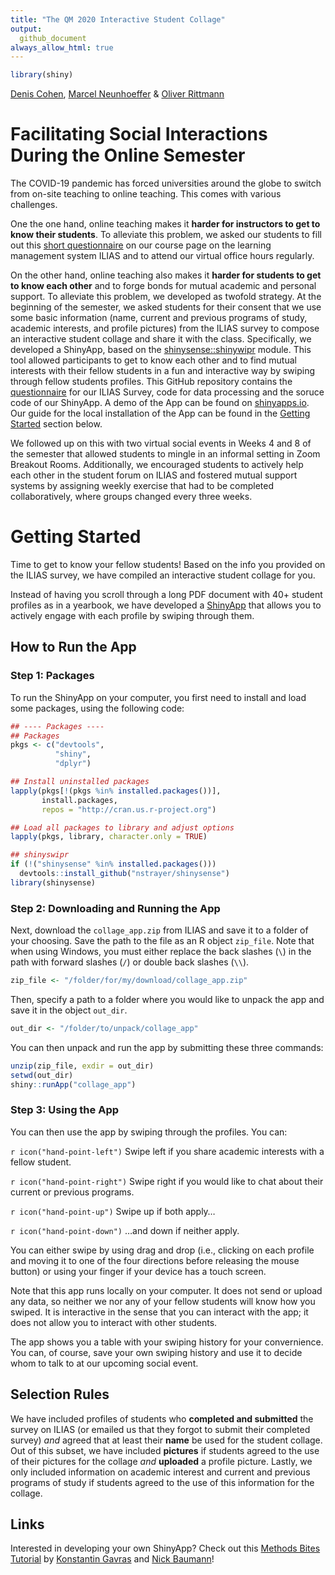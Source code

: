 ```yaml
---
title: "The QM 2020 Interactive Student Collage"
output:
  github_document
always_allow_html: true
---
```


```r
library(shiny)
```

[Denis Cohen](https://twitter.com/denis_cohen), [Marcel Neunhoeffer](https://twitter.com/mneunho) & [Oliver Rittmann](https://www.sowi.uni-mannheim.de/gschwend/team/postdocs-and-doctoral-students/oliver-rittmann/)

# Facilitating Social Interactions During the Online Semester

The COVID-19 pandemic has forced universities around the globe to switch from
on-site teaching to online teaching. This comes with various challenges.

One the one hand, online teaching makes it **harder for instructors to get to know their students**.
To alleviate this problem, we asked our students to fill out this [short questionnaire](https://github.com/denis-cohen/qm2020-collage-public/blob/master/QM%202020%20Survey.pdf) on our course page on the learning management system ILIAS and to attend our virtual office hours regularly.

On the other hand, online teaching also makes it **harder for students to get to know each other** and to forge bonds for mutual academic and personal support.
To alleviate this problem, we developed as twofold strategy.
At the beginning of the semester, we asked students for their consent that we use some basic information (name, current and previous programs of study, academic interests, and profile pictures) from the ILIAS survey to compose an interactive student collage and share it with the class. Specifically, we developed a ShinyApp, based on the [shinysense::shinywipr](https://github.com/nstrayer/shinysense) module. This tool allowed participants to get to know each other and to find mutual interests with their fellow students in a fun and interactive way by swiping through fellow students profiles. This GitHub repository contains the [questionnaire](https://github.com/denis-cohen/qm2020-collage-public/blob/master/QM%202020%20Survey.pdf) for our ILIAS Survey, code for data processing and the soruce code of our ShinyApp. A demo of the App can be found on [shinyapps.io](https://denis-cohen.shinyapps.io/qm2020-collage-app/). Our guide for the local installation of the App can be found in the [Getting Started](#getting-started) section below.

We followed up on this with two virtual social events in Weeks 4 and 8 of the semester that allowed students to mingle in an informal setting in Zoom Breakout Rooms. Additionally, we encouraged students to actively help each other in the student forum on ILIAS and fostered mutual support systems by assigning weekly exercise that had to be completed collaboratively, where groups changed every three weeks.


# Getting Started

Time to get to know your fellow students! Based on the info you provided on the ILIAS survey, we have compiled an interactive student collage for you. 

Instead of having you scroll through a long PDF document with 40+ student profiles as in a yearbook, we have developed a [ShinyApp](https://www.shinyapps.io/) that allows you to actively engage with each profile by swiping through them. 

## How to Run the App

### Step 1: Packages

To run the ShinyApp on your computer, you first need to install and load some packages, using the following code:

```r
## ---- Packages ----
## Packages
pkgs <- c("devtools",
          "shiny",
          "dplyr")

## Install uninstalled packages
lapply(pkgs[!(pkgs %in% installed.packages())],
       install.packages,
       repos = "http://cran.us.r-project.org")

## Load all packages to library and adjust options
lapply(pkgs, library, character.only = TRUE)

## shinyswipr
if (!("shinysense" %in% installed.packages()))
  devtools::install_github("nstrayer/shinysense")
library(shinysense)
```

### Step 2: Downloading and Running the App

Next, download the `collage_app.zip` from ILIAS and save it to a folder of your choosing. Save the path to the file as an R object `zip_file`. Note that when using Windows, you must either replace the back slashes (`\`) in the path with forward slashes (`/`) or double back slashes (`\\`).

```r
zip_file <- "/folder/for/my/download/collage_app.zip"
```

Then, specify a path to a folder where you would like to unpack the app and save it in the object `out_dir`.

```r
out_dir <- "/folder/to/unpack/collage_app"
```

You can then unpack and run the app by submitting these three commands:

```r
unzip(zip_file, exdir = out_dir)
setwd(out_dir)
shiny::runApp("collage_app")
```

### Step 3: Using the App

You can then use the app by swiping through the profiles. You can:

  `r icon("hand-point-left")` Swipe left if you share academic interests with a fellow student.
  
  `r icon("hand-point-right")` Swipe right if you would like to chat about their current or previous programs.
  
  `r icon("hand-point-up")` Swipe up if both apply...
  
  `r icon("hand-point-down")` ...and down if neither apply.
  
You can either swipe by using drag and drop (i.e., clicking on each profile and moving it to one of the four directions before releasing the mouse button) or using your finger if your device has a touch screen.
  
Note that this app runs locally on your computer. It does not send or upload any data, so neither we nor any of your fellow students will know how you swiped. It is interactive in the sense that you can interact with the app; it does not allow you to interact with other students.

The app shows you a table with your swiping history for your convernience. You can, of course, save your own swiping history and use it to decide whom to talk to at our upcoming social event.

## Selection Rules

We have included profiles of students who **completed and submitted** the survey on ILIAS (or emailed us that they forgot to submit their completed survey) *and* agreed that at least their **name** be used for the student collage. Out of this subset, we have included **pictures** if students agreed to the use of their pictures for the collage *and* **uploaded** a profile picture. Lastly, we only included information on academic interest and current and previous programs of study if students agreed to the use of this information for the collage.

## Links

Interested in developing your own ShinyApp? Check out this [Methods Bites Tutorial](https://www.mzes.uni-mannheim.de/socialsciencedatalab/article/shiny-apps/) by [Konstantin Gavras](https://twitter.com/kongavras) and [Nick Baumann](https://twitter.com/Nick_Baumann97)!
